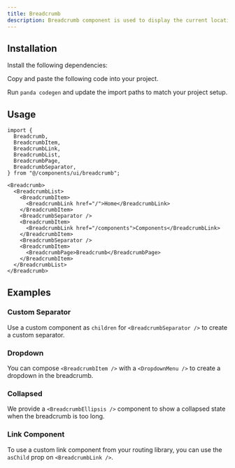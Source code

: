 ```yaml
---
title: Breadcrumb
description: Breadcrumb component is used to display the current location within a navigational hierarchy.
---
```


<ComponentPreview name="breadcrumb-demo" />

## Installation

<Steps>

<Step>Install the following dependencies:</Step>

<PackageInstaller name="@radix-ui/react-slot" />

<Step>Copy and paste the following code into your project.</Step>

<ComponentSource name="breadcrumb.ts" type="slot-recipe" />

<ComponentSource name="breadcrumb.tsx" type="component" />

<Step>Run `panda codegen` and update the import paths to match your project setup.</Step>

</Steps>

## Usage

```tsx
import {
  Breadcrumb,
  BreadcrumbItem,
  BreadcrumbLink,
  BreadcrumbList,
  BreadcrumbPage,
  BreadcrumbSeparator,
} from "@/components/ui/breadcrumb";
```

```tsx
<Breadcrumb>
  <BreadcrumbList>
    <BreadcrumbItem>
      <BreadcrumbLink href="/">Home</BreadcrumbLink>
    </BreadcrumbItem>
    <BreadcrumbSeparator />
    <BreadcrumbItem>
      <BreadcrumbLink href="/components">Components</BreadcrumbLink>
    </BreadcrumbItem>
    <BreadcrumbSeparator />
    <BreadcrumbItem>
      <BreadcrumbPage>Breadcrumb</BreadcrumbPage>
    </BreadcrumbItem>
  </BreadcrumbList>
</Breadcrumb>
```

## Examples

### Custom Separator

Use a custom component as `children` for `<BreadcrumbSeparator />` to create a custom separator.

<ComponentPreview name="breadcrumb-custom-separator" />

### Dropdown

You can compose `<BreadcrumbItem />` with a `<DropdownMenu />` to create a dropdown in the breadcrumb.

<ComponentPreview name="breadcrumb-dropdown" />

### Collapsed

We provide a `<BreadcrumbEllipsis />` component to show a collapsed state when the breadcrumb is too long.

<ComponentPreview name="breadcrumb-collapsed" />

### Link Component

To use a custom link component from your routing library, you can use the `asChild` prop on `<BreadcrumbLink />`.

<ComponentPreview name="breadcrumb-link" />
